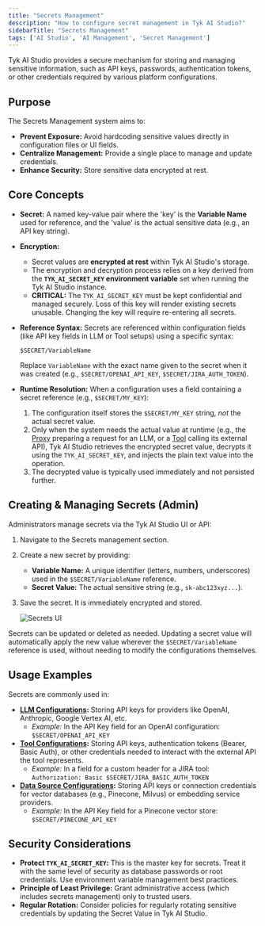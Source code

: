 ```yaml
---
title: "Secrets Management"
description: "How to configure secret management in Tyk AI Studio?"
sidebarTitle: "Secrets Management"
tags: ['AI Studio', 'AI Management', 'Secret Management']
---
```


Tyk AI Studio provides a secure mechanism for storing and managing sensitive information, such as API keys, passwords, authentication tokens, or other credentials required by various platform configurations.

## Purpose

The Secrets Management system aims to:

*   **Prevent Exposure:** Avoid hardcoding sensitive values directly in configuration files or UI fields.
*   **Centralize Management:** Provide a single place to manage and update credentials.
*   **Enhance Security:** Store sensitive data encrypted at rest.

## Core Concepts

*   **Secret:** A named key-value pair where the 'key' is the **Variable Name** used for reference, and the 'value' is the actual sensitive data (e.g., an API key string).

*   **Encryption:**
    *   Secret values are **encrypted at rest** within Tyk AI Studio's storage.
    *   The encryption and decryption process relies on a key derived from the **`TYK_AI_SECRET_KEY` environment variable** set when running the Tyk AI Studio instance.
    *   **CRITICAL:** The `TYK_AI_SECRET_KEY` must be kept confidential and managed securely. Loss of this key will render existing secrets unusable. Changing the key will require re-entering all secrets.

*   **Reference Syntax:** Secrets are referenced within configuration fields (like API key fields in LLM or Tool setups) using a specific syntax:
    ```
    $SECRET/VariableName
    ```
    Replace `VariableName` with the exact name given to the secret when it was created (e.g., `$SECRET/OPENAI_API_KEY`, `$SECRET/JIRA_AUTH_TOKEN`).

*   **Runtime Resolution:** When a configuration uses a field containing a secret reference (e.g., `$SECRET/MY_KEY`):
    1.  The configuration itself stores the `$SECRET/MY_KEY` string, *not* the actual secret value.
    2.  Only when the system needs the actual value at runtime (e.g., the [Proxy](/mintdocs/ai-management/ai-studio/proxy) preparing a request for an LLM, or a [Tool](/mintdocs/ai-management/ai-studio/tools) calling its external API), Tyk AI Studio retrieves the encrypted secret value, decrypts it using the `TYK_AI_SECRET_KEY`, and injects the plain text value into the operation.
    3.  The decrypted value is typically used immediately and not persisted further.

## Creating & Managing Secrets (Admin)

Administrators manage secrets via the Tyk AI Studio UI or API:

1.  Navigate to the Secrets management section.
2.  Create a new secret by providing:
    *   **Variable Name:** A unique identifier (letters, numbers, underscores) used in the `$SECRET/VariableName` reference.
    *   **Secret Value:** The actual sensitive string (e.g., `sk-abc123xyz...`).
3.  Save the secret. It is immediately encrypted and stored.

    <img src="/img/ai-management/secrets-management-ui.png" alt="Secrets UI" />

Secrets can be updated or deleted as needed. Updating a secret value will automatically apply the new value wherever the `$SECRET/VariableName` reference is used, without needing to modify the configurations themselves.

## Usage Examples

Secrets are commonly used in:

*   **[LLM Configurations](/mintdocs/ai-management/ai-studio/llm-management):** Storing API keys for providers like OpenAI, Anthropic, Google Vertex AI, etc.
    *   *Example:* In the API Key field for an OpenAI configuration: `$SECRET/OPENAI_API_KEY`
*   **[Tool Configurations](/mintdocs/ai-management/ai-studio/tools):** Storing API keys, authentication tokens (Bearer, Basic Auth), or other credentials needed to interact with the external API the tool represents.
    *   *Example:* In a field for a custom header for a JIRA tool: `Authorization: Basic $SECRET/JIRA_BASIC_AUTH_TOKEN`
*   **[Data Source Configurations](/mintdocs/ai-management/ai-studio/datasources-rag):** Storing API keys or connection credentials for vector databases (e.g., Pinecone, Milvus) or embedding service providers.
    *   *Example:* In the API Key field for a Pinecone vector store: `$SECRET/PINECONE_API_KEY`

## Security Considerations

*   **Protect `TYK_AI_SECRET_KEY`:** This is the master key for secrets. Treat it with the same level of security as database passwords or root credentials. Use environment variable management best practices.
*   **Principle of Least Privilege:** Grant administrative access (which includes secrets management) only to trusted users.
*   **Regular Rotation:** Consider policies for regularly rotating sensitive credentials by updating the Secret Value in Tyk AI Studio.
